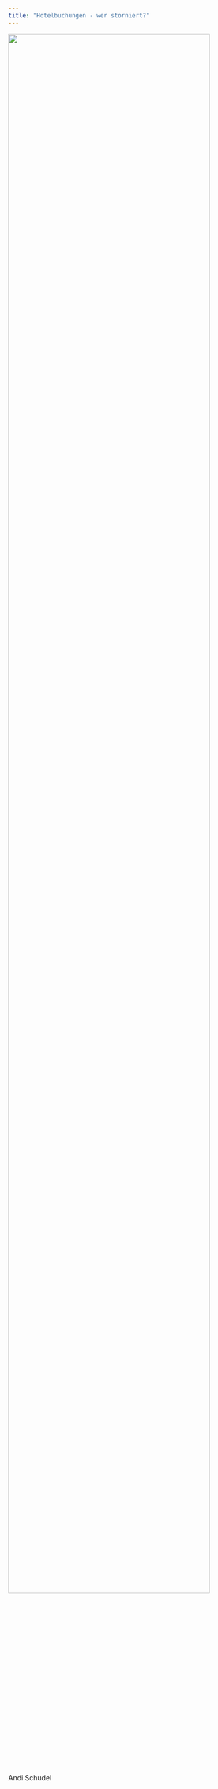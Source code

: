 ```yaml
---
title: "Hotelbuchungen - wer storniert?"
---
```


::: {#fig-gr}
![](assets/AndiSchudel.png){width=90%}

Andi Schudel

:::


